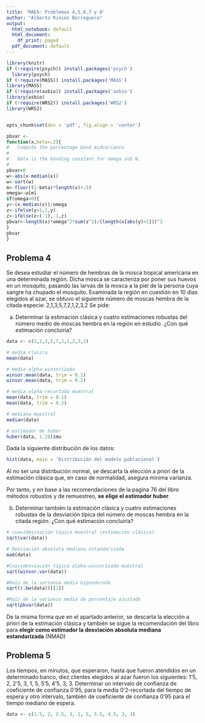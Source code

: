 ```yaml
---
title: 'MAEA: Problemas 4,5,6,7 y 8'
author: "Alberto Rincón Borreguero"
output:
  html_notebook: default
  html_document:
    df_print: paged
  pdf_document: default
---
```


```r
library(knitr)
if (!require(psych)) install.packages('psych')
  library(psych)
if (!require(MASS)) install.packages('MASS')
library(MASS)
if (!require(asbio)) install.packages('asbio')
library(asbio)
if (!require(WRS2)) install.packages('WRS2')
library(WRS2)


opts_chunk$set(dev = 'pdf', fig.align = 'center')
```

```r
pbvar <-
function(x,beta=.2){
#   Compute the percentage bend midvariance
#
#   beta is the bending constant for omega sub N.
#
pbvar=0
w<-abs(x-median(x))
w<-sort(w)
m<-floor((1-beta)*length(x)+.5)
omega<-w[m]
if(omega>0){
y<-(x-median(x))/omega
z<-ifelse(y>1,1,y)
z<-ifelse(z<(-1),-1,z)
pbvar<-length(x)*omega^2*sum(z^2)/(length(x[abs(y)<1]))^2
}
pbvar
}
```


## Problema 4

  Se desea estudiar el número de hembras de la mosca tropical americana en una determinada región. Dicha mosca se caracteriza por poner sus huevos en un mosquito, pasando las larvas de la mosca a la piel de la persona cuya sangre ha chupado el mosquito.
  Examinada la región en cuestión en 10 días elegidos al azar, se obtuvo el siguiente número de moscas hembra de la citada especie:
                    2,1,3,5,7,2,1,2,3,2
Se pide:

 a) Determinar la estimación clásica y cuatro estimaciones robustas del número medio de moscas hembra en la región en estudio. ¿Con qué estimación concluiría?
 
```r

data <- c(2,1,3,5,7,2,1,2,3,2)

# media clasica
mean(data) 

# media alpha-winsorizada
winsor.mean(data, trim = 0.1)
winsor.mean(data, trim = 0.2)

# media alpha-recortada muestral
mean(data, trim = 0.1)
mean(data, trim = 0.2)

# mediana muestral
median(data)

# estimador de huber
huber(data, 1.28)$mu
```
Dada la siguiente distribución de los datos:

```r
hist(data, main = 'Distribución del modelo poblacional')
```
Al no ser una distribución normal, se descarta la elección a priori de la estimación clásica que, en caso de normalidad, asegura mínima varianza.

Por tanto, y en base a las recomendaciones de la pagina 76 del libro métodos robustos y de remuestreo, **se elige el estimador huber**.

 b) Determinar también la estimación clásica y cuatro estimaciones robustas de la desviación típica del número de moscas hembra en la citada región. ¿Con qué estimación concluiría?

```r

# cuasidesivación típica muestral (estimación clásica)
sqrt(var(data))

# Desviación absoluta mediana estandarizada
mad(data)

#Cuasidesviación típica alpha-winsorizada muestral
sqrt(winsor.var(data))

#Raíz de la varianza media biponderada
sqrt(r.bw(data))[[1]]

#Raíz de la varianza media de porcentaje ajustado
sqrt(pbvar(data))

```
De la misma forma que en el apartado anterior, se descarta la elección a priori de la estimación clásica y también se sigue la recomendación del libro para **elegir como estimador la desviación absoluta mediana estandarizada** (NMAD)
 
 
## Problema 5

  Los tiempos, en minutos, que esperaron, hasta que fueron atendidos en un determinado banco, diez clientes elegidos al azar fueron los siguientes: 1'5, 2, 2'5, 3, 1, 5, 5'5, 4'5, 3, 3. Determinar un intervalo de confianza de coeficiente de confianza 0'95, para la media 0'2-recortada del tiempo de espera y otro intervalo, también de coeficiente de confianza 0'95 para el tiempo mediano de espera.
  
```r

data <- c(1.5, 2, 2.5, 3, 1, 5, 5.5, 4.5, 3, 3)
```


 
